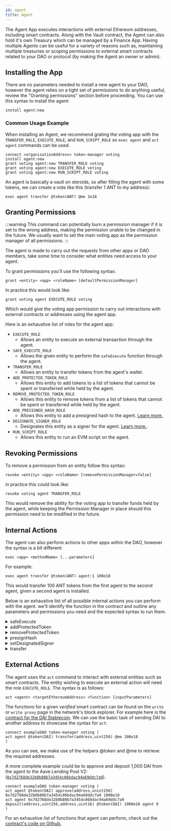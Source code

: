 ```yaml
---
id: agent
title: Agent
---
```


The Agent App executes interactions with external Ethereum addresses, including smart contracts. Along with the Vault contract, the Agent can also hold it's own Treasury which can be managed by a Finance App. Having multiple Agents can be useful for a variety of reasons such as, maintaining multiple treasuries or scoping permissions to external smart contracts related to your DAO or protocol (by making the Agent an owner or admin).

## Installing the App

There are no parameters needed to install a new agent to your DAO, however the agent relies on a tight set of permissions to do anything useful, review the "Granting permissions" section before proceeding. You can use this syntax to install the agent:

```
install agent:new
```

### Common Usage Example

When installing an Agent, we recommend grating the voting app with the `TRANSFER_ROLE`, `EXECUTE_ROLE`, and `RUN_SCRIPT_ROLE` so `exec agent` and `act agent` commands can be used.

```
connect <organizationAddress> token-manager voting
install agent:new
grant voting agent:new TRANSFER_ROLE voting
grant voting agent:new EXECUTE_ROLE voting
grant voting agent:new RUN_SCRIPT_ROLE voting
```

An agent is basically a vault on steroids, so after filling the agent with some tokens, we can create a vote like this (transfer 1 ANT to my address):

```
exec agent transfer @token(ANT) @me 1e18
```

<InstallVersioning />

## Granting Permissions

:::warning
This command can potentially burn a permission manager if it is set to the wrong address, making the permission unable to be changed in the future. We usually want to set the main voting app as the permission manager of all permissions.
:::

The agent is made to carry out the requests from other apps or DAO members, take some time to consider what entities need access to your agent.

To grant permissions you'll use the following syntax:

```
grant <entity> <app> <roleName> [defaultPermissionManager]
```

In practice this would look like:

```
grant voting agent EXECUTE_ROLE voting
```

Which would give the voting app permission to carry out interactions with external contracts or addresses using the agent app.

Here is an exhaustive list of roles for the agent app:

- `EXECUTE_ROLE`
  - Allows an entity to execute an external transaction through the agent.
- `SAFE_EXECUTE_ROLE`
  - Allows the given entity to perform the `safeExecute` function through the agent.
- `TRANSFER_ROLE`
  - Allows an entity to transfer tokens from the agent's wallet.
- `ADD_PROTECTED_TOKEN_ROLE`
  - Allows this entity to add tokens to a list of tokens that cannot be spent or transferred while held by the agent.
- `REMOVE_PROTECTED_TOKEN_ROLE`
  - Allows this entity to remove tokens from a list of tokens that cannot be spent or transferred while held by the agent.
- `ADD_PRESIGNED_HASH_ROLE`
  - Allows this entity to add a presigned hash to the agent. [Learn more.](https://forum.aragon.org/t/agent-app-arbitrary-actions-from-daos/275)
- `DESIGNATE_SIGNER_ROLE`
  - Designates this entity as a signer for the agent. [Learn more.](https://forum.aragon.org/t/agent-app-arbitrary-actions-from-daos/275).
- `RUN_SCRIPT_ROLE`
  - Allows this entity to run an EVM script on the agent.


<TypesOfEntities />


<OracleGrant />


## Revoking Permissions

To remove a permission from an entity follow this syntax:

```
revoke <entity> <app> <roleName> [removePermissionManager=false]
```

in practice this could look like:

```
revoke voting agent TRANSFER_ROLE
```

This would remove the ability for the voting app to transfer funds held by the agent, while keeping the Permission Manager in place should this permission need to be modified in the future.

## Internal Actions
The agent can also perform actions to other apps within the DAO, however the syntax is a bit different:

```
exec <app> <methodName> [...parameters]
```

For example:

```
exec agent transfer @token(ANT) agent:1 100e18
```

This would transfer 100 ANT tokens from the first agent to the second agent, given a second agent is installed.

Below is an exhaustive list of all possible internal actions you can perform with the agent. we'll identify the function in the contract and outline any parameters and permissions you need and the expected syntax to run them.

<details>
<summary>safeExecute</summary>
Executes the specified action to an external contract, while preventing protected tokens from being spent.

#### Parameters
- `target` - The ETH address of the external contract you want to interact with. (ethAddress)
- `data` - Calldata for the action. (bytes)

#### Permissions

The entity executing the action via the agent will need the `SAFE_EXECUTE_ROLE` role.

#### Syntax

`exec agent safeExecute <target> <data>`

</details>

<details>

<summary>addProtectedToken</summary>

This will add a specified token address, to a list of tokens that cannot be spent or transferred while held by the agent.

#### Parameters
- `token` - The token address of the token you want to protect.

#### Permissions

The entity executing the action via the agent will need the `ADD_PROTECTED_TOKEN_ROLE` role. (ETHaddress)

#### Syntax

`exec agent addProtectedtoken <token>`

</details>

<details>
<summary>removeProtectedToken</summary>

This will remove a specified token address, to a list of tokens that cannot be spent or transferred while held by the agent.

#### Parameters
- `token` - The token address of the token you want to remove from the protected tokens list. (ETHaddress)

#### Permissions

The entity executing the action via the agent will need the `REMOVE_PROTECTED_TOKEN_ROLE` role.

#### Syntax

`exec agent removeProtectedtoken <token>`

</details>

<details>

<summary>presignHash</summary>

Identifies a hash that will automatically be considered signed.

#### Parameters

- `hash` - The hash that will be considered signed automatically. (bytes)

#### Permissions
The entity executing the action via the agent will need the `ADD_PRESIGNED_HASH_ROLE` role.

#### Syntax

`exec agent presignHash <hash>`

</details>

<details>

<summary>setDesignatedSigner</summary>

Sets an ETH address as the designated signer of the app, which then can sign messages on behalf of the app.

#### Parameters

- `address` - The address of the entity you want to designate as the signer. (ETHaddress)

#### Permissions

The entity executing the action via the agent will need the `DESIGNATE_SIGNER_ROLE` role.

#### Syntax

`exec agent setDesignatedSigner <address>`

</details>

<details>
<summary>transfer</summary>

Transfers tokens from the agent to a specified ETH adress.

#### Parameters

- `token` - The token contract address of the token you wish to transfer. (ETHaddress)
- `to` - The ETH address to send tokens to. (ETHaddress)
- `value` - The amount of tokens you wish to send, taking into consideration the decimal precision. (uint256)

#### Permissions

The entity executing the action via the agent will need the `TRANSFER_ROLE` role.

#### Syntax

`exec agent transfer <token> <to> <value>`

</details>


## External Actions
The agent uses the `act` command to interact with external entities such as smart contracts. The entity wishing to execute an external action will need the role `EXECUTE_ROLE`.
 The syntax is as follows:

```
act <agent> <targetEthereumAddress> <function> [inputParameters]
```

The functions for a given *verified* smart contract can be found on the `write` or `write proxy` page in the network's block explorer. For example here is the [contract for the DAI Stablecoin](https://etherscan.io/token/0x6b175474e89094c44da98b954eedeac495271d0f#writeContract). We can use the basic task of sending DAI to another address to showcase the syntax for `act`:

```
connect exampleDAO token-manager voting (
act agent @token(DAI) transfer(address,uint256) @me 100e18
)
```

As you can see, we make use of the helpers @token and @me to retrieve the required addresses.


A more complete example could be to approve and deposit 1,000 DAI from the agent to the Aave Lending Pool V2: ([`0x7d2768de32b0b80b7a3454c06bdac94a69ddc7a9`](https://etherscan.io/address/0x7d2768de32b0b80b7a3454c06bdac94a69ddc7a9#writeProxyContract)).

```
connect exampleDAO token-manager voting (
act agent @token(DAI) approve(address,unint256) 0x7d2768de32b0b80b7a3454c06bdac94a69ddc7a9 1000e18
act agent 0x7d2768de32b0b80b7a3454c06bdac94a69ddc7a9 deposit(address,uint256,address,uint16) @token(DAI) 1000e18 agent 0
)
```

For an exhaustive list of functions that agent can perform, check out the [contract's code on Github.](https://github.com/aragon/aragon-apps/blob/master/apps/agent/contracts/Agent.sol)
